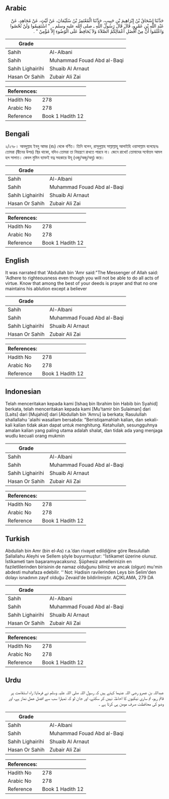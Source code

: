 ## Arabic


<div dir="rtl" lang="ar" style={{fontSize:'larger',backgroundColor:'#f8f9fa',padding:20}}>
حَدَّثَنَا إِسْحَاقُ بْنُ إِبْرَاهِيمَ بْنِ حَبِيبٍ، حَدَّثَنَا الْمُعْتَمِرُ بْنُ سُلَيْمَانَ، عَنْ لَيْثٍ، عَنْ مُجَاهِدٍ، عَنْ عَبْدِ اللَّهِ بْنِ عَمْرٍو، قَالَ قَالَ رَسُولُ اللَّهِ ـ صلى الله عليه وسلم ـ ‏ "‏ اسْتَقِيمُوا وَلَنْ تُحْصُوا وَاعْلَمُوا أَنَّ مِنْ أَفْضَلِ أَعْمَالِكُمُ الصَّلاَةَ وَلاَ يُحَافِظُ عَلَى الْوُضُوءِ إِلاَّ مُؤْمِنٌ ‏"‏ ‏.‏
</div>
<div style={{backgroundColor:'#f8f9fa',padding:20, marginBottom: 10}}><table> <thead> <tr> <th>Grade</th> <th></th> </tr> </thead> <tbody> <tr><td>Sahih</td><td>Al-Albani</td></tr><tr><td>Sahih</td><td>Muhammad Fouad Abd al-Baqi</td></tr><tr><td>Sahih Lighairihi</td><td>Shuaib Al Arnaut</td></tr><tr><td>Hasan Or Sahih</td><td>Zubair Ali Zai</td></tr></tbody></table><table> <thead> <tr> <th>References:</th> <th></th> </tr> </thead> <tbody><tr><td>Hadith No</td><td>278</td></tr><tr><td>Arabic No</td><td>278</td></tr><tr><td>Reference</td><td>Book 1 Hadith 12</td></tr></tbody></table></div>

## Bengali


<div dir="ltr" lang="bn" style={{fontSize:'larger',backgroundColor:'#f8f9fa',padding:20}}>
২/২৭৮। আবদুল্লাহ ইবনু আমর (রাঃ) থেকে বর্ণিত। তিনি বলেন, রাসূলুল্লাহ সাল্লাল্লাহু আলাইহি ওয়াসাল্লাম বলেছেনঃ তোমরা (দ্বীনের উপর) স্থির থাকো, যদিও তোমরা তা নিয়ন্ত্রণে রাখতে পারবে না। জেনে রাখো! তোমাদের সর্বোত্তম আমল হল সালাত। কেবল মুমিন ব্যাক্তই যত্ন সহকারে উযূ (ওজু/অজু/অযু) করে।
</div>
<div style={{backgroundColor:'#f8f9fa',padding:20, marginBottom: 10}}><table> <thead> <tr> <th>Grade</th> <th></th> </tr> </thead> <tbody> <tr><td>Sahih</td><td>Al-Albani</td></tr><tr><td>Sahih</td><td>Muhammad Fouad Abd al-Baqi</td></tr><tr><td>Sahih Lighairihi</td><td>Shuaib Al Arnaut</td></tr><tr><td>Hasan Or Sahih</td><td>Zubair Ali Zai</td></tr></tbody></table><table> <thead> <tr> <th>References:</th> <th></th> </tr> </thead> <tbody><tr><td>Hadith No</td><td>278</td></tr><tr><td>Arabic No</td><td>278</td></tr><tr><td>Reference</td><td>Book 1 Hadith 12</td></tr></tbody></table></div>

## English


<div dir="ltr" lang="en" style={{fontSize:'larger',backgroundColor:'#f8f9fa',padding:20}}>
It was narrated that 'Abdullah bin 'Amr said:"The Messenger of Allah said: 'Adhere to righteousness even though you will not be able to do all acts of virtue. Know that among the best of your deeds is prayer and that no one maintains his ablution except a believer
</div>
<div style={{backgroundColor:'#f8f9fa',padding:20, marginBottom: 10}}><table> <thead> <tr> <th>Grade</th> <th></th> </tr> </thead> <tbody> <tr><td>Sahih</td><td>Al-Albani</td></tr><tr><td>Sahih</td><td>Muhammad Fouad Abd al-Baqi</td></tr><tr><td>Sahih Lighairihi</td><td>Shuaib Al Arnaut</td></tr><tr><td>Hasan Or Sahih</td><td>Zubair Ali Zai</td></tr></tbody></table><table> <thead> <tr> <th>References:</th> <th></th> </tr> </thead> <tbody><tr><td>Hadith No</td><td>278</td></tr><tr><td>Arabic No</td><td>278</td></tr><tr><td>Reference</td><td>Book 1 Hadith 12</td></tr></tbody></table></div>

## Indonesian


<div dir="ltr" lang="id" style={{fontSize:'larger',backgroundColor:'#f8f9fa',padding:20}}>
Telah menceritakan kepada kami [Ishaq bin Ibrahim bin Habib bin Syahid] berkata, telah menceritakan kepada kami [Mu'tamir bin Sulaiman] dari [Laits] dari [Mujahid] dari [Abdullah bin 'Amru] ia berkata; Rasulullah shallallahu 'alaihi wasallam bersabda: "Beristiqamahlah kalian, dan sekali-kali kalian tidak akan dapat untuk menghitung. Ketahuilah, sesungguhnya amalan kalian yang paling utama adalah shalat, dan tidak ada yang menjaga wudlu kecuali orang mukmin
</div>
<div style={{backgroundColor:'#f8f9fa',padding:20, marginBottom: 10}}><table> <thead> <tr> <th>Grade</th> <th></th> </tr> </thead> <tbody> <tr><td>Sahih</td><td>Al-Albani</td></tr><tr><td>Sahih</td><td>Muhammad Fouad Abd al-Baqi</td></tr><tr><td>Sahih Lighairihi</td><td>Shuaib Al Arnaut</td></tr><tr><td>Hasan Or Sahih</td><td>Zubair Ali Zai</td></tr></tbody></table><table> <thead> <tr> <th>References:</th> <th></th> </tr> </thead> <tbody><tr><td>Hadith No</td><td>278</td></tr><tr><td>Arabic No</td><td>278</td></tr><tr><td>Reference</td><td>Book 1 Hadith 12</td></tr></tbody></table></div>

## Turkish


<div dir="ltr" lang="tr" style={{fontSize:'larger',backgroundColor:'#f8f9fa',padding:20}}>
Abdullah bin Amr (bin el-As) r.a.’dan rivayet edildiğine göre Resulullah Sallallahu Aleyhi ve Sellem şöyle buyurmuştur: ‘‘İstikamet üzerine olunuz. İstikameti tam başaramıyacaksınız. Şüphesiz amellerinizin en faziletlilerinden birisinin de namaz olduğunu biliniz ve ancak (olgun) mu'min abdesti muhafaza edebilir. ‘‘ Not: Hadisin ravilerinden Leys bin Selim'den dolayı isnadının zayıf olduğu Zevaid'de bildirilmiştir. AÇIKLAMA, 279 DA
</div>
<div style={{backgroundColor:'#f8f9fa',padding:20, marginBottom: 10}}><table> <thead> <tr> <th>Grade</th> <th></th> </tr> </thead> <tbody> <tr><td>Sahih</td><td>Al-Albani</td></tr><tr><td>Sahih</td><td>Muhammad Fouad Abd al-Baqi</td></tr><tr><td>Sahih Lighairihi</td><td>Shuaib Al Arnaut</td></tr><tr><td>Hasan Or Sahih</td><td>Zubair Ali Zai</td></tr></tbody></table><table> <thead> <tr> <th>References:</th> <th></th> </tr> </thead> <tbody><tr><td>Hadith No</td><td>278</td></tr><tr><td>Arabic No</td><td>278</td></tr><tr><td>Reference</td><td>Book 1 Hadith 12</td></tr></tbody></table></div>

## Urdu


<div dir="rtl" lang="ur" style={{fontSize:'larger',backgroundColor:'#f8f9fa',padding:20}}>
عبداللہ بن عمرو رضی اللہ عنہما کہتے ہیں کہ رسول اللہ صلی اللہ علیہ وسلم نے فرمایا: راہ استقامت پر قائم رہو، تم ساری نیکیوں کا احاطہٰ نہیں کر سکتے، اور جان لو کہ تمہارا سب سے افضل عمل نماز ہے، اور وضو کی محافظت صرف مومن ہی کرتا ہے ۔
</div>
<div style={{backgroundColor:'#f8f9fa',padding:20, marginBottom: 10}}><table> <thead> <tr> <th>Grade</th> <th></th> </tr> </thead> <tbody> <tr><td>Sahih</td><td>Al-Albani</td></tr><tr><td>Sahih</td><td>Muhammad Fouad Abd al-Baqi</td></tr><tr><td>Sahih Lighairihi</td><td>Shuaib Al Arnaut</td></tr><tr><td>Hasan Or Sahih</td><td>Zubair Ali Zai</td></tr></tbody></table><table> <thead> <tr> <th>References:</th> <th></th> </tr> </thead> <tbody><tr><td>Hadith No</td><td>278</td></tr><tr><td>Arabic No</td><td>278</td></tr><tr><td>Reference</td><td>Book 1 Hadith 12</td></tr></tbody></table></div>